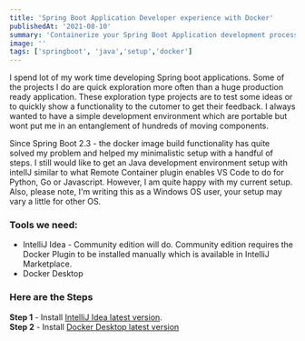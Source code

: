 ```yaml
---
title: 'Spring Boot Application Developer experience with Docker'
publishedAt: '2021-08-10'
summary: 'Containerize your Spring Boot Application development process using Spring Devtools and Docker'
image: ''
tags: ['springboot', 'java','setup','docker']
---
```


I spend lot of my work time developing Spring boot applications. Some of the projects I do are quick exploration more often than a huge production ready application. These exploration type projects are to test some ideas or to quickly show a functionality to the cutomer to get their feedback. I always wanted to have a simple development environment which are portable but wont put me in an entanglement of hundreds of moving components. 

Since Spring Boot 2.3 - the docker image build functionality has quite solved my problem and helped my minimalistic setup with a handful of steps. I still would like to get an Java development environment setup with intellJ similar to what Remote Container plugin enables VS Code to do for Python, Go or Javascript. However, I am quite happy with my current setup. Also, please note, I'm writing this as a Windows OS user, your setup may vary a little for other OS. 

### Tools we need: 
* IntelliJ Idea - Community edition will do. Community edition requires the Docker Plugin to be installed manually which is available in IntelliJ Marketplace. 
* Docker Desktop

### Here are the Steps

**Step 1** - Install [IntelliJ Idea latest version](https://www.jetbrains.com/idea/download). <br />
**Step 2** - Install [Docker Desktop latest version](https://hub.docker.com/editions/community/docker-ce-desktop-windows)
